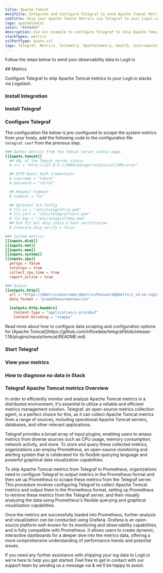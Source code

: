 ```yaml
---
title: Apache Tomcat
metaTitle: Integrate and Configure Telegraf to send Apache Tomcat Metrics
subTitle: Ship your Apache Tomcat Metrics via Telegraf to your Logit.io Stack
logo: apachetomcat
color: "#4d4d4d"
description: Use our example to configure Telegraf to ship Apache Tomcat metrics to Logit.io. Configure Telegraf to send Apache Tomcat metrics to Logstash or Elastic.
stackTypes: metrics
sslPortType: beats-ssl
tags: Telegraf, Metrics, Telemetry, OpenTelemetry, Health, Instrumentation, Apache Tomcat, Prometheus, Application Server, Servlet Container
---
```


Follow the steps below to send your observability data to Logit.io

<Steps>
  ## Metrics

  Configure Telegraf to ship Apache Tomcat metrics to your Logit.io stacks via Logstash.

  ### Install Integration
  <InstallIntegration/>

  ### Install Telegraf

  <InstallTelegraf />

  ### Configure Telegraf

  The configuration file below is pre-configured to scrape the system metrics from your hosts, add the following code to the configuration file `telegraf.conf` from the previous step.

  ```toml copy showLineNumbers /@metricsUsername/ /@metricsPassword/ /@metrics_id/ /@vmAgentPort/
  ### Gather metrics from the Tomcat server status page.
  [[inputs.tomcat]]
    ## URL of the Tomcat server status
    # url = "http://127.0.0.1:8080/manager/status/all?XML=true"

    ## HTTP Basic Auth Credentials
    # username = "tomcat"
    # password = "s3cret"

    ## Request timeout
    # timeout = "5s"

    ## Optional TLS Config
    # tls_ca = "/etc/telegraf/ca.pem"
    # tls_cert = "/etc/telegraf/cert.pem"
    # tls_key = "/etc/telegraf/key.pem"
    ## Use TLS but skip chain & host verification
    # insecure_skip_verify = false

  ### System metrics
  [[inputs.disk]]
  [[inputs.net]]
  [[inputs.mem]]
  [[inputs.system]]
  [[inputs.cpu]]
    percpu = false
    totalcpu = true
    collect_cpu_time = true
    report_active = true

  ### Output
  [[outputs.http]]
    url = "https://@metricsUsername:@metricsPassword@@metrics_id-vm.logit.io:@vmAgentPort/api/v1/write"
    data_format = "prometheusremotewrite"

    [outputs.http.headers]
      Content-Type = "application/x-protobuf"
      Content-Encoding = "snappy"
  ```

  <Callout type="info">
    Read more about how to configure data scraping and configuration options for [Apache Tomcat](https://github.com/influxdata/telegraf/blob/release-1.18/plugins/inputs/tomcat/README.md)
  </Callout>

  ### Start Telegraf

  <StartTelegraf />

  ### View your metrics
  <LaunchStack source="Apache_Tomcat_Metrics_via_Telegraf" utmMedium="metrics" utmCampaign="telegraf-ApacheTomcat-metrics" />

  ### How to diagnose no data in Stack

  <DiagnoseNoData />

</Steps>

### Telegraf Apache Tomcat metrics Overview

In order to efficiently monitor and analyze Apache Tomcat metrics in a distributed environment, it's essential to utilize a reliable and 
efficient metrics management solution. Telegraf, an open-source metrics collection agent, is a perfect choice for this, as it can collect 
Apache Tomcat metrics from a range of sources, including operational Apache Tomcat servers, databases, and other relevant applications.

Telegraf provides a broad array of input plugins, enabling users to amass metrics from diverse sources such as CPU usage, memory consumption, 
network activity, and more. To store and query these collected metrics, organizations can employ Prometheus, an open-source monitoring and 
alerting system that is celebrated for its flexible querying language and powerful graphical data visualization capabilities.

To ship Apache Tomcat metrics from Telegraf to Prometheus, organizations need to configure Telegraf to output metrics in the Prometheus format 
and then set up Prometheus to scrape these metrics from the Telegraf server. This procedure involves configuring Telegraf to collect Apache 
Tomcat metrics and output them in the Prometheus format, setting up Prometheus to retrieve these metrics from the Telegraf server, and then 
visually analyzing the data using Prometheus's flexible querying and graphical visualization capabilities.

Once the metrics are successfully loaded into Prometheus, further analysis and visualization can be conducted using Grafana. Grafana is an 
open-source platform well-known for its monitoring and observability capabilities, and is fully compatible with Prometheus. It allows users 
to create dynamic, interactive dashboards for a deeper dive into the metrics data, offering a more comprehensive understanding of performance 
trends and potential issues.
  
If you need any further assistance with shipping your log data to Logit.io we're here to help you get started. Feel free to get in contact with 
our support team by sending us a message via <IntercomButton text="live chat" /> & we'll be happy to assist.
